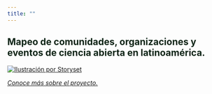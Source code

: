 ```yaml
---
title: ""
---
```


## Mapeo de comunidades, organizaciones y eventos de ciencia abierta en latinoamérica. {style="color:  #0e2416"}

[![Ilustración por Storyset](images/trabajo_en_equipo.png){fig-alt="personas trabajando en equipo de manera armoniosa" fig-align="center"}](https://storyset.com/people)

[[*Conoce más sobre el proyecto.*]{.underline}](about.qmd)
